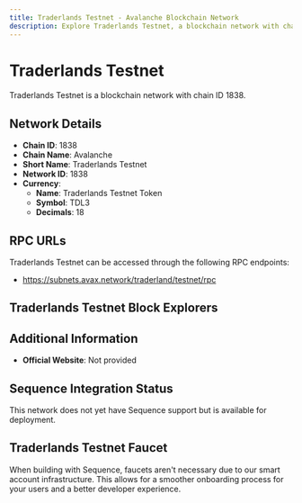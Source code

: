 ```yaml
--- 
title: Traderlands Testnet - Avalanche Blockchain Network
description: Explore Traderlands Testnet, a blockchain network with chain ID 1838. Learn about its native currency, Traderlands Testnet Token, and how to interact with the network.
---
```


# Traderlands Testnet

Traderlands Testnet is a blockchain network with chain ID 1838.

## Network Details

- **Chain ID**: 1838
- **Chain Name**: Avalanche
- **Short Name**: Traderlands Testnet
- **Network ID**: 1838
- **Currency**: 
  - **Name**: Traderlands Testnet Token
  - **Symbol**: TDL3
  - **Decimals**: 18

## RPC URLs

Traderlands Testnet can be accessed through the following RPC endpoints:

- https://subnets.avax.network/traderland/testnet/rpc

## Traderlands Testnet Block Explorers



## Additional Information

- **Official Website**: Not provided

## Sequence Integration Status

This network does not yet have Sequence support but is available for deployment.

## Traderlands Testnet Faucet

When building with Sequence, faucets aren't necessary due to our smart account infrastructure. This allows for a smoother onboarding process for your users and a better developer experience.
